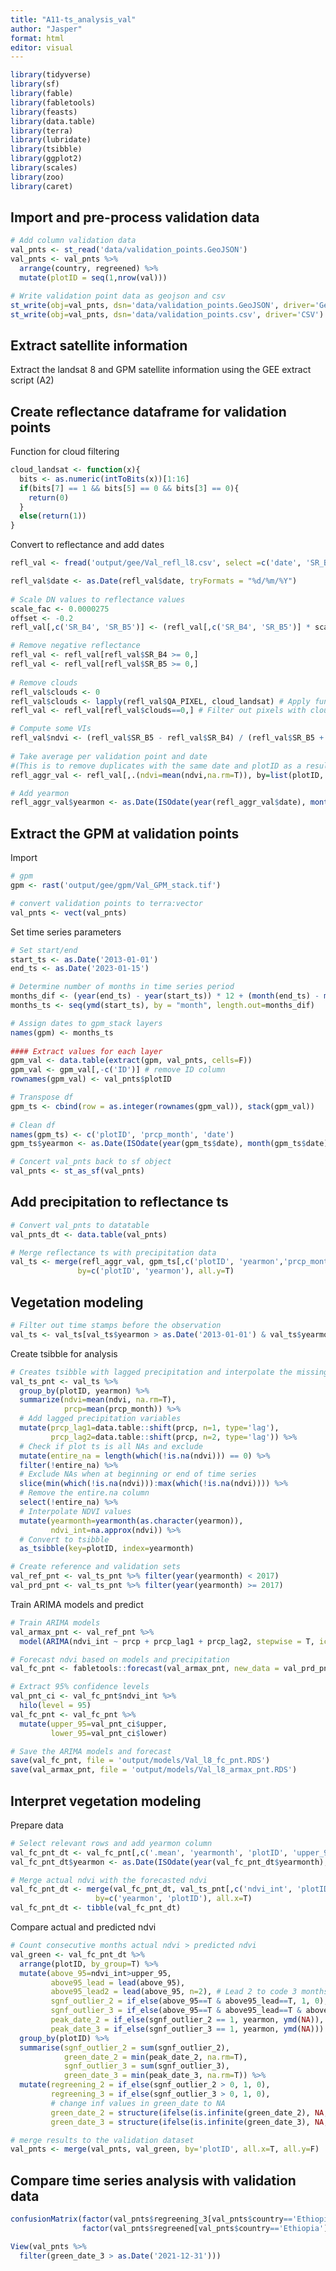 ```yaml
---
title: "A11-ts_analysis_val"
author: "Jasper"
format: html
editor: visual
---
```


```r
library(tidyverse)
library(sf)
library(fable)
library(fabletools)
library(feasts)
library(data.table)
library(terra)
library(lubridate)
library(tsibble)
library(ggplot2)
library(scales)
library(zoo)
library(caret)
```

## Import and pre-process validation data
```r
# Add column validation data
val_pnts <- st_read('data/validation_points.GeoJSON')
val_pnts <- val_pnts %>% 
  arrange(country, regreened) %>% 
  mutate(plotID = seq(1,nrow(val)))

# Write validation point data as geojson and csv
st_write(obj=val_pnts, dsn='data/validation_points.GeoJSON', driver='GeoJSON')
st_write(obj=val_pnts, dsn='data/validation_points.csv', driver='CSV')
```

## Extract satellite information
Extract the landsat 8 and GPM satellite information using the GEE extract script (A2)


## Create reflectance dataframe for validation points
Function for cloud filtering
```r
cloud_landsat <- function(x){
  bits <- as.numeric(intToBits(x))[1:16]
  if(bits[7] == 1 && bits[5] == 0 && bits[3] == 0){
    return(0)
  }
  else(return(1))
}
```

Convert to reflectance and add dates
```r
refl_val <- fread('output/gee/Val_refl_l8.csv', select =c('date', 'SR_B4', 'SR_B5','QA_PIXEL','plotID'))  

refl_val$date <- as.Date(refl_val$date, tryFormats = "%d/%m/%Y")
  
# Scale DN values to reflectance values
scale_fac <- 0.0000275
offset <- -0.2
refl_val[,c('SR_B4', 'SR_B5')] <- (refl_val[,c('SR_B4', 'SR_B5')] * scale_fac) + offset

# Remove negative reflectance
refl_val <- refl_val[refl_val$SR_B4 >= 0,]
refl_val <- refl_val[refl_val$SR_B5 >= 0,]
  
# Remove clouds
refl_val$clouds <- 0
refl_val$clouds <- lapply(refl_val$QA_PIXEL, cloud_landsat) # Apply function to all pixels 
refl_val <- refl_val[refl_val$clouds==0,] # Filter out pixels with clouds

# Compute some VIs
refl_val$ndvi <- (refl_val$SR_B5 - refl_val$SR_B4) / (refl_val$SR_B5 + refl_val$SR_B4)
  
# Take average per validation point and date
#(This is to remove duplicates with the same date and plotID as a result of overlapping images and a single point falling in two images on the same date)
refl_aggr_val <- refl_val[,.(ndvi=mean(ndvi,na.rm=T)), by=list(plotID, date)]

# Add yearmon
refl_aggr_val$yearmon <- as.Date(ISOdate(year(refl_aggr_val$date), month(refl_aggr_val$date), 15))
```

## Extract the GPM at validation points
Import
```r
# gpm
gpm <- rast('output/gee/gpm/Val_GPM_stack.tif')

# convert validation points to terra:vector
val_pnts <- vect(val_pnts)
```

Set time series parameters
```r
# Set start/end
start_ts <- as.Date('2013-01-01')
end_ts <- as.Date('2023-01-15')

# Determine number of months in time series period
months_dif <- (year(end_ts) - year(start_ts)) * 12 + (month(end_ts) - month(start_ts))
months_ts <- seq(ymd(start_ts), by = "month", length.out=months_dif)
```


```r
# Assign dates to gpm_stack layers
names(gpm) <- months_ts
  
#### Extract values for each layer
gpm_val <- data.table(extract(gpm, val_pnts, cells=F))
gpm_val <- gpm_val[,-c('ID')] # remove ID column
rownames(gpm_val) <- val_pnts$plotID

# Transpose df
gpm_ts <- cbind(row = as.integer(rownames(gpm_val)), stack(gpm_val))
  
# Clean df
names(gpm_ts) <- c('plotID', 'prcp_month', 'date')
gpm_ts$yearmon <- as.Date(ISOdate(year(gpm_ts$date), month(gpm_ts$date), 15))

# Concert val_pnts back to sf object
val_pnts <- st_as_sf(val_pnts)
```

## Add precipitation to reflectance ts
```r
# Convert val_pnts to datatable 
val_pnts_dt <- data.table(val_pnts)

# Merge reflectance ts with precipitation data
val_ts <- merge(refl_aggr_val, gpm_ts[,c('plotID', 'yearmon','prcp_month')],
               by=c('plotID', 'yearmon'), all.y=T)
```

## Vegetation modeling
```r
# Filter out time stamps before the observation
val_ts <- val_ts[val_ts$yearmon > as.Date('2013-01-01') & val_ts$yearmon < as.Date('2022-11-01')]
```

Create tsibble for analysis
```r
# Creates tsibble with lagged precipitation and interpolate the missing ndvi values
val_ts_pnt <- val_ts %>% 
  group_by(plotID, yearmon) %>% 
  summarize(ndvi=mean(ndvi, na.rm=T),
            prcp=mean(prcp_month)) %>% 
  # Add lagged precipitation variables
  mutate(prcp_lag1=data.table::shift(prcp, n=1, type='lag'),
         prcp_lag2=data.table::shift(prcp, n=2, type='lag')) %>% 
  # Check if plot ts is all NAs and exclude
  mutate(entire_na = length(which(!is.na(ndvi))) == 0) %>% 
  filter(!entire_na) %>% 
  # Exclude NAs when at beginning or end of time series
  slice(min(which(!is.na(ndvi))):max(which(!is.na(ndvi)))) %>% 
  # Remove the entire.na column
  select(!entire_na) %>% 
  # Interpolate NDVI values
  mutate(yearmonth=yearmonth(as.character(yearmon)),
         ndvi_int=na.approx(ndvi)) %>% 
  # Convert to tsibble
  as_tsibble(key=plotID, index=yearmonth)

# Create reference and validation sets
val_ref_pnt <- val_ts_pnt %>% filter(year(yearmonth) < 2017)
val_prd_pnt <- val_ts_pnt %>% filter(year(yearmonth) >= 2017)
```

Train ARIMA models and predict
```r
# Train ARIMA models
val_armax_pnt <- val_ref_pnt %>% 
  model(ARIMA(ndvi_int ~ prcp + prcp_lag1 + prcp_lag2, stepwise = T, ic='aic'))

# Forecast ndvi based on models and precipitation
val_fc_pnt <- fabletools::forecast(val_armax_pnt, new_data = val_prd_pnt[,c('yearmonth', 'prcp', 'prcp_lag1', 'prcp_lag2', 'plotID')])

# Extract 95% confidence levels
val_pnt_ci <- val_fc_pnt$ndvi_int %>% 
  hilo(level = 95) 
val_fc_pnt <- val_fc_pnt %>% 
  mutate(upper_95=val_pnt_ci$upper,
         lower_95=val_pnt_ci$lower)

# Save the ARIMA models and forecast
save(val_fc_pnt, file = 'output/models/Val_l8_fc_pnt.RDS')
save(val_armax_pnt, file = 'output/models/Val_l8_armax_pnt.RDS')
```


## Interpret vegetation modeling
Prepare data
```r
# Select relevant rows and add yearmon column
val_fc_pnt_dt <- val_fc_pnt[,c('.mean', 'yearmonth', 'plotID', 'upper_95', 'lower_95')]
val_fc_pnt_dt$yearmon <- as.Date(ISOdate(year(val_fc_pnt_dt$yearmonth), month(val_fc_pnt_dt$yearmonth), 15))

# Merge actual ndvi with the forecasted ndvi
val_fc_pnt_dt <- merge(val_fc_pnt_dt, val_ts_pnt[,c('ndvi_int', 'plotID', 'yearmon')], 
                   by=c('yearmon', 'plotID'), all.x=T)
val_fc_pnt_dt <- tibble(val_fc_pnt_dt)
```

Compare actual and predicted ndvi
```r
# Count consecutive months actual ndvi > predicted ndvi
val_green <- val_fc_pnt_dt %>% 
  arrange(plotID, by_group=T) %>% 
  mutate(above_95=ndvi_int>upper_95,
         above95_lead = lead(above_95),
         above95_lead2 = lead(above_95, n=2), # Lead 2 to code 3 months significant greening
         sgnf_outlier_2 = if_else(above_95==T & above95_lead==T, 1, 0),
         sgnf_outlier_3 = if_else(above_95==T & above95_lead==T & above95_lead2==T, 1, 0),
         peak_date_2 = if_else(sgnf_outlier_2 == 1, yearmon, ymd(NA)),
         peak_date_3 = if_else(sgnf_outlier_3 == 1, yearmon, ymd(NA))) %>% 
  group_by(plotID) %>% 
  summarise(sgnf_outlier_2 = sum(sgnf_outlier_2),
            green_date_2 = min(peak_date_2, na.rm=T),
            sgnf_outlier_3 = sum(sgnf_outlier_3),
            green_date_3 = min(peak_date_3, na.rm=T)) %>% 
  mutate(regreening_2 = if_else(sgnf_outlier_2 > 0, 1, 0),
         regreening_3 = if_else(sgnf_outlier_3 > 0, 1, 0),
         # change inf values in green_date to NA
         green_date_2 = structure(ifelse(is.infinite(green_date_2), NA, green_date_2), class='Date'),
         green_date_3 = structure(ifelse(is.infinite(green_date_3), NA, green_date_3), class='Date'))

# merge results to the validation dataset
val_pnts <- merge(val_pnts, val_green, by='plotID', all.x=T, all.y=F)
```

## Compare time series analysis with validation data
```r
confusionMatrix(factor(val_pnts$regreening_3[val_pnts$country=='Ethiopia']), 
                factor(val_pnts$regreened[val_pnts$country=='Ethiopia']), positive='1')
```
```r
View(val_pnts %>%  
  filter(green_date_3 > as.Date('2021-12-31')))
```
